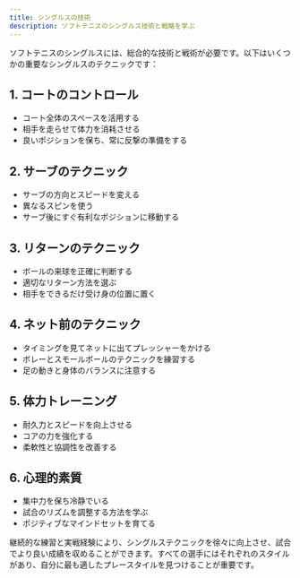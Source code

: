 ```yaml
---
title: シングルスの技術
description: ソフトテニスのシングルス技術と戦略を学ぶ
---
```


ソフトテニスのシングルスには、総合的な技術と戦術が必要です。以下はいくつかの重要なシングルスのテクニックです：

## 1. コートのコントロール

- コート全体のスペースを活用する
- 相手を走らせて体力を消耗させる
- 良いポジションを保ち、常に反撃の準備をする

## 2. サーブのテクニック

- サーブの方向とスピードを変える
- 異なるスピンを使う
- サーブ後にすぐ有利なポジションに移動する

## 3. リターンのテクニック

- ボールの来球を正確に判断する
- 適切なリターン方法を選ぶ
- 相手をできるだけ受け身の位置に置く

## 4. ネット前のテクニック

- タイミングを見てネットに出てプレッシャーをかける
- ボレーとスモールボールのテクニックを練習する
- 足の動きと身体のバランスに注意する

## 5. 体力トレーニング

- 耐久力とスピードを向上させる
- コアの力を強化する
- 柔軟性と協調性を改善する

## 6. 心理的素質

- 集中力を保ち冷静でいる
- 試合のリズムを調整する方法を学ぶ
- ポジティブなマインドセットを育てる

継続的な練習と実戦経験により、シングルステクニックを徐々に向上させ、試合でより良い成績を収めることができます。すべての選手にはそれぞれのスタイルがあり、自分に最も適したプレースタイルを見つけることが重要です。